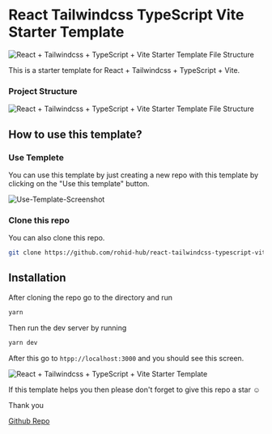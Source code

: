 # React Tailwindcss TypeScript Vite Starter Template

![React + Tailwindcss + TypeScript + Vite Starter Template File Structure](https://github.com/rohid-hub/react-tailwindcss-typescript-vite-template/raw/main/public/react-tailwindcss-typescript-vite-template.png)

This is a starter template for React + Tailwindcss + TypeScript + Vite.

### Project Structure

![React + Tailwindcss + TypeScript + Vite Starter Template File Structure](https://github.com/rohid-hub/react-tailwindcss-typescript-vite-template/raw/main/public/Files.png)

## How to use this template?

### Use Templete

You can use this template by just creating a new repo with this template by clicking on the "Use this template" button.

![Use-Template-Screenshot](https://github.com/rohid-hub/react-tailwindcss-typescript-vite-template/raw/main/public/Use-Template-Screenshot.png)

### Clone this repo

You can also clone this repo.

```bash
git clone https://github.com/rohid-hub/react-tailwindcss-typescript-vite-template.git
```

## Installation

After cloning the repo go to the directory and run

```bash
yarn
```

Then run the dev server by running

```bash
yarn dev
```

After this go to `htpp://localhost:3000` and you should see this screen.

![React + Tailwindcss + TypeScript + Vite Starter Template](https://github.com/rohid-hub/react-tailwindcss-typescript-vite-template/raw/main/public/react-tailwindcss-typescript-vite-template.png)

If this template helps you then please don't forget to give this repo a star ☺️

Thank you

[Github Repo](https://github.com/rohid-hub/react-tailwindcss-typescript-vite-template)

